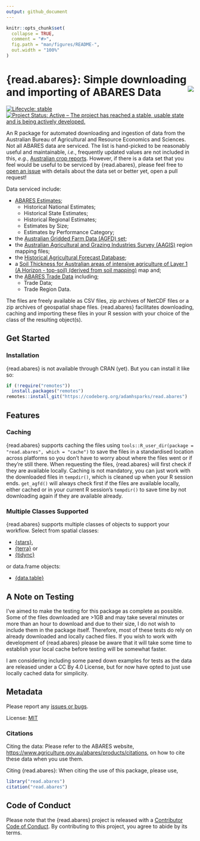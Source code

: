 ```yaml
---
output: github_document
---
```


<!-- README.md is generated from README.Rmd. Please edit that file -->

```r
knitr::opts_chunk$set(
  collapse = TRUE,
  comment = "#>",
  fig.path = "man/figures/README-",
  out.width = "100%"
)
```

# {read.abares}: Simple downloading and importing of ABARES Data <img src="man/figures/logo.png" align="right"/>

<!-- badges: start -->
[![Lifecycle: stable](https://img.shields.io/badge/lifecycle-stable-green.svg)](https://lifecycle.r-lib.org/articles/stages.html#stable)
[![Project Status: Active – The project has reached a stable, usable state and is being actively developed.](https://www.repostatus.org/badges/latest/active.svg)](https://www.repostatus.org/#active)
<!-- badges: end -->

An R package for automated downloading and ingestion of data from the Australian Bureau of Agricultural and Resource Economics and Sciences.
Not all ABARES data are serviced.
The list is hand-picked to be reasonably useful and maintainable, _i.e._, frequently updated values are not included in this, _e.g._, [Australian crop reports](https://daff.ent.sirsidynix.net.au/client/en_AU/ABARES/search/results?te=ASSET&st=PD#).
However, if there is a data set that you feel would be useful to be serviced by {read.abares}, please feel free to [open an issue](https://codeberg.org/adamhsparks/read.abares/issues/new) with details about the data set or better yet, open a pull request!

Data serviced include:

- [ABARES Estimates](https://www.agriculture.gov.au/abares/data/farm-data-portal#data-download);
  - Historical National Estimates;
  - Historical State Estimates;
  - Historical Regional Estimates;
  - Estimates by Size;
  - Estimates by Performance Category;
- the [Australian Gridded Farm Data (AGFD) set](https://www.agriculture.gov.au/abares/research-topics/surveys/farm-survey-data/australian-gridded-farm-data);
- the [Australian Agricultural and Grazing Industries Survey (AAGIS)](https://www.agriculture.gov.au/abares/research-topics/surveys/farm-survey-data) region mapping files;
- the [Historical Agricultural Forecast Database](https://www.agriculture.gov.au/abares/research-topics/agricultural-outlook/historical-forecasts#:~:text=About%20the%20historical%20agricultural%20forecast,relevant%20to%20Australian%20agricultural%20markets);
- a [Soil Thickness for Australian areas of intensive agriculture of Layer 1 (A Horizon - top-soil) (derived from soil mapping)](https://data.agriculture.gov.au/geonetwork/srv/eng/catalog.search#/metadata/faa9f157-8e17-4b23-b6a7-37eb7920ead6) map and;
- the [ABARES Trade Data](https://www.agriculture.gov.au/abares/research-topics/trade/dashboard) including;
  - Trade Data;
  - Trade Region Data.

The files are freely available as CSV files, zip archives of NetCDF files or a zip archives of geospatial shape files.
{read.abares} facilitates downloading, caching and importing these files in your R session with your choice of the class of the resulting object(s).

## Get Started

### Installation

{read.abares} is not available through CRAN (yet).
But you can install it like so:

```r
if (!require("remotes"))
  install.packages("remotes")
remotes::install_git("https://codeberg.org/adamhsparks/read.abares")
```

## Features

### Caching

{read.abares} supports caching the files using `tools::R_user_dir(package = "read.abares", which = "cache")` to save the files in a standardised location across platforms so you don't have to worry about where the files went or if they're still there.
When requesting the files, {read.abares} will first check if they are available locally.
Caching is not mandatory, you can just work with the downloaded files in `tempdir()`, which is cleaned up when your R session ends.
`get_agfd()` will always check first if the files are available locally, either cached or in your current R session's `tempdir()` to save time by not downloading again if they are available already.

### Multiple Classes Supported

{read.abares} supports multiple classes of objects to support your workflow.
Select from spatial classes:

- [{stars}](https://CRAN.R-project.org/package=stars),
- [{terra}](https://CRAN.R-project.org/package=terra) or
- [{tidync}](https://CRAN.R-project.org/package=tidync)

or data.frame objects:

- [{data.table}](https://CRAN.R-project.org/package=data.table)

## A Note on Testing

I've aimed to make the testing for this package as complete as possible.
Some of the files downloaded are >1GB and may take several minutes or more than an hour to download and due to their size, I do not wish to include them in the package itself.
Therefore, most of these tests do rely on already downloaded and locally cached files.
If you wish to work with development of {read.abares} please be aware that it will take some time to establish your local cache before testing will be somewhat faster.

I am considering including some pared down examples for tests as the data are released under a CC By 4.0 License, but for now have opted to just use locally cached data for simplicity.

## Metadata

Please report any [issues or bugs](https://codeberg.org/adamhsparks/read.abares/issues).

License: [MIT](LICENSE.md)

### Citations

Citing the data: Please refer to the ABARES website, <https://www.agriculture.gov.au/abares/products/citations>, on how to cite these data when you use them.

Citing {read.abares}: When citing the use of this package, please use,

```r
library("read.abares")
citation("read.abares")
```

## Code of Conduct

Please note that the {read.abares} project is released with a [Contributor Code of Conduct](https://adamhsparks.codeberg.page/read.abares/CODE_OF_CONDUCT.html). By contributing to this project, you agree to abide by its terms.
